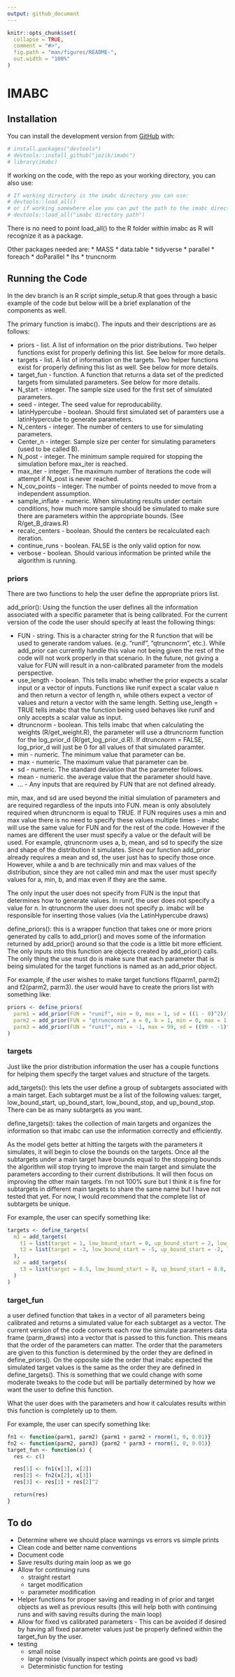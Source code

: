 ```yaml
---
output: github_document
---
```


<!-- README.md is generated from README.Rmd. Please edit that file -->

```r
knitr::opts_chunk$set(
  collapse = TRUE,
  comment = "#>",
  fig.path = "man/figures/README-",
  out.width = "100%"
)
```

# IMABC

<!-- badges: start -->
<!-- badges: end -->

## Installation

You can install the development version from [GitHub](https://github.com/) with:
``` r
# install.packages("devtools")
# devtools::install_github("jozik/imabc")
# library(imabc)
```

If working on the code, with the repo as your working directory, you can also use:
``` r
# If working directory is the imabc directory you can use:
# devtools::load_all()
# or if working somewhere else you can put the path to the imabc directory
# devtools::load_all("imabc directory path")
```
There is no need to point load_all() to the R folder within imabc as R will recognize it as a package.

Other packages needed are:
* MASS
* data.table
* tidyverse
* parallel
* foreach
* doParallel
* lhs
* truncnorm

## Running the Code
In the dev branch is an R script simple_setup.R that goes through a basic example of the code but below will be a brief explanation of the components as well.

The primary function is imabc(). The inputs and their descriptions are as follows:

* priors - list. A list of information on the prior distributions. Two helper functions exist for properly defining this list. See below for more details.
* targets - list. A list of information on the targets. Two helper functions exist for properly defining this list as well. See below for more details.
* target_fun - function. A function that returns a data set of the predicted targets from simulated parameters. See below for more details.
* N_start - integer. The sample size used for the first set of simulated parameters.
* seed - integer. The seed value for reproducability.
* latinHypercube - boolean. Should first simulated set of paramters use a latinHypercube to generate parameters.
* N_centers - integer. The number of centers to use for simulating parameters.
* Center_n - integer. Sample size per center for simulating parameters (used to be called B).
* N_post - integer. The minimum sample required for stopping the simulation before max_iter is reached.
* max_iter - integer. The maximum number of iterations the code will attempt if N_post is never reached.
* N_cov_points - integer. The number of points needed to move from a independent assumption.
* sample_inflate - numeric. When simulating results under certain conditions, how much more sample should be simulated to make sure there are parameters within the appropriate bounds. (See R/get_B_draws.R)
* recalc_centers - boolean. Should the centers be recalculated each iteration.
* continue_runs - boolean. FALSE is the only valid option for now.
* verbose - boolean. Should various information be printed while the algorithm is running.

### priors
There are two functions to help the user define the appropriate priors list. 

add_prior(): Using the function the user defines all the information associated with a specific parameter that is being calibrated. For the current version of the code the user should specify at least the following things:

* FUN - string. This is a character string for the R function that will be used to generate random values. (e.g. "runif", "qtruncnorm", etc.). While add_prior can currently handle this value not being given the rest of the code will not work properly in that scenario. In the future, not giving a value for FUN will result in a non-calibrated parameter from the models perspective.
* use_length - boolean. This tells imabc whether the prior expects a scalar input or a vector of inputs. Functions like runif expect a scalar value n and then return a vector of length n, while others expect a vector of values and return a vector with the same length. Setting use_length = TRUE tells imabc that the function being used behaves like runif and only accepts a scalar value as input.
* dtruncnorm - boolean. This tells imabc that when calculating the weights (R/get_weight.R), the parameter will use a dtruncnorm function for the log_prior_d (R/get_log_prior_d.R). If dtruncnorm = FALSE, log_prior_d will just be 0 for all values of that simulated paramter.
* min - numeric. The minimum value that parameter can be.
* max - numeric. The maximum value that parameter can be.
* sd - numeric. The standard deviation that the parameter follows.
* mean - numeric. the average value that the parameter should have.
* ... - Any inputs that are required by FUN that are not defined already.

min, max, and sd are used beyond the initial simulation of parameters and are required regardless of the inputs into FUN. mean is only absolutely required when dtruncnorm is equal to TRUE. If FUN requires uses a min and max value there is no need to specify these values multiple times - imabc will use the same value for FUN and for the rest of the code. However if the names are different the user must specify a value or the default will be used. For example, qtruncnorm uses a, b, mean, and sd to specify the size and shape of the distribution it simulates. Since our function add_prior already requires a mean and sd, the user just has to specify those once. However, while a and b are technically min and max values of the distribution, since they are not called min and max the user must specify values for a, min, b, and max even if they are the same.

The only input the user does not specify from FUN is the input that determines how to generate values. In runif, the user does not specify a value for n. In qtruncnorm the user does not specify p. imabc will be responsible for inserting those values (via the LatinHypercube draws)

define_priors(): this is a wrapper function that takes one or more priors generated by calls to add_prior() and moves some of the information returned by add_prior() around so that the code is a little bit more efficient. The only inputs into this function are objects created by add_prior() calls. The only thing the use must do is make sure that each parameter that is being simulated for the target functions is named as an add_prior object.

For example, if the user wishes to make target functions f1(parm1, parm2) and f2(parm2, parm3). the user would have to create the priors list with something like:
``` r
priors <- define_priors(
  parm1 = add_prior(FUN = "runif", min = 0, max = 1, sd = ((1 - 0)^2)/12, use_length = TRUE, dtruncnorm = FALSE),
  parm2 = add_prior(FUN = "qtruncnorm", a = 0, b = 1, min = 0, max = 1, sd = 0.1, mean = 0.6, use_length = FALSE, dtruncnorm = TRUE),
  parm3 = add_prior(FUN = "runif", min = -1, max = 99, sd = ((99 - -1)^2)/12, use_length = TRUE, dtruncnorm = FALSE)
)
```

### targets
Just like the prior distribution information the user has a couple functions for helping them specify the target values and structure of the targets.

add_targets(): this lets the user define a group of subtargets associated with a main target. Each subtarget must be a list of the following values: target, low_bound_start, up_bound_start, low_bound_stop, and up_bound_stop. There can be as many subtargets as you want.

define_targets(): takes the collection of main targets and organizes the information so that imabc can use the information correctly and efficiently.

As the model gets better at hitting the targets with the parameters it simulates, it will begin to close the bounds on the targets. Once all the subtargets under a main target have bounds equal to the stopping bounds the algorithm will stop trying to improve the main target and simulate the parameters according to their current distributions. It will then focus on improving the other main targets. I'm not 100% sure but I think it is fine for subtargets in different main targets to share the same name but I have not tested that yet. For now, I would recommend that the complete list of subtargets be unique.

For example, the user can specify something like:
``` r
targets <- define_targets(
  m1 = add_targets(
    t1 = list(target = 1, low_bound_start = 0, up_bound_start = 2, low_bound_stop = 0.99, and up_bound_stop = 1.01),
    t2 = list(target = -3, low_bound_start = -5, up_bound_start = -2, low_bound_stop = -3.001, and up_bound_stop = -2.999)
  ),
  m2 = add_targets(
    t3 = list(target = 8.5, low_bound_start = 8, up_bound_start = 8.8, low_bound_stop = 8.4, and up_bound_stop = 8.6)
  )
)
```

### target_fun
a user defined function that takes in a vector of all parameters being calibrated and returns a simulated value for each subtarget as a vector. The current version of the code converts each row the simulate parameters data frame (parm_draws) into a vector that is passed to this function. This means that the order of the parameters can matter. The order that the parameters are given to this function is determined by the order they are defined in define_priors(). On the opposite side the order that imabc expected the simulated target values is the same as the order they are defined in define_targets(). This is something that we could change with some moderate tweaks to the code but will be partially determined by how we want the user to define this function.

What the user does with the parameters and how it calculates results within this function is completely up to them.

For example, the user can specify something like:
``` r
fn1 <- function(parm1, parm2) {parm1 + parm2 + rnorm(1, 0, 0.01)}
fn2 <- function(parm2, parm3) {parm2 * parm3 + rnorm(1, 0, 0.01)}
target_fun <- function(x) { 
  res <- c()

  res[1] <- fn1(x[1], x[2])
  res[2] <- fn2(x[2], x[3])
  res[3] <- res[1] + res[2]^2

  return(res)
}
```

## To do
* Determine where we should place warnings vs errors vs simple prints
* Clean code and better name conventions
* Document code
* Save results during main loop as we go
* Allow for continuing runs
  * straight restart
  * target modification
  * parameter modification
* Helper functions for proper saving and reading in of prior and target objects as well as previous results (this will help both with continuing runs and with saving results during the main loop)
* Allow for fixed vs calibrated parameters - This can be avoided if desired by having all fixed parameter values just be properly defined within the target_fun by the user.
* testing
  * small noise
  * large noise (visually inspect which points are good vs bad)
  * Deterministic function for testing



